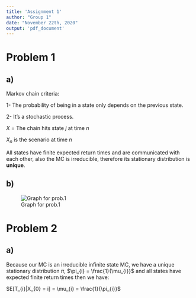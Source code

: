 ```yaml
---
title: 'Assignment 1'
author: "Group 1"
date: "November 22th, 2020"
output: 'pdf_document'
---
```


# Problem 1

## a)

Markov chain criteria:

1- The probability of being in a state only depends on the previous state.

2- It's a stochastic process.

$X$ = The chain hits state $j$ at time $n$

$X_{n}$ is the scenario at time $n$

All states have finite expected return times and are communicated with each other, also the MC is irreducible, therefore its stationary distribution is **unique**.

## b)

![Graph for prob.1](./grafo1.png)

\newpage

# Problem 2

## a)

Because our MC is an irreducible infinite state MC, we have a unique stationary distribution $\pi$, $\pi_{i} = \frac{1}{\mu_{i}}$ and all states have expected finite return times then we have:

$E[T_{i}|X_{0} = i] = \mu_{i} = \frac{1}{\pi_{i}}$

